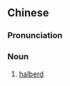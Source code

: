{{also|斧枪}}
==Chinese==
{{zh-forms|s=斧枪}}

===Pronunciation===
{{zh-pron
|m=fǔqiāng
|cat=n
}}

===Noun===
{{zh-noun}}

# [[halberd]]